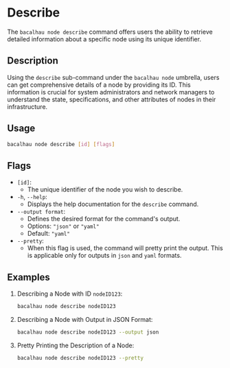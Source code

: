 
# Describe

The `bacalhau node describe` command offers users the ability to retrieve detailed information about a specific node using its unique identifier.

## Description

Using the `describe` sub-command under the `bacalhau node` umbrella, users can get comprehensive details of a node by providing its ID. This information is crucial for system administrators and network managers to understand the state, specifications, and other attributes of nodes in their infrastructure.

## Usage

```bash
bacalhau node describe [id] [flags]
```

## Flags

- `[id]`:
  - The unique identifier of the node you wish to describe.
- `-h`, `--help`:
  - Displays the help documentation for the `describe` command.
- `--output format`:
  - Defines the desired format for the command's output.
  - Options: `"json"` or `"yaml"`
  - Default: `"yaml"`
- `--pretty`:
  - When this flag is used, the command will pretty print the output. This is applicable only for outputs in `json` and `yaml` formats.

<GlobalFlags />

## Examples

1.  Describing a Node with ID `nodeID123`:

    ```bash
    bacalhau node describe nodeID123
    ```

2.  Describing a Node with Output in JSON Format:

    ```bash
    bacalhau node describe nodeID123 --output json
    ```

3.  Pretty Printing the Description of a Node:

    ```bash
    bacalhau node describe nodeID123 --pretty
    ```
